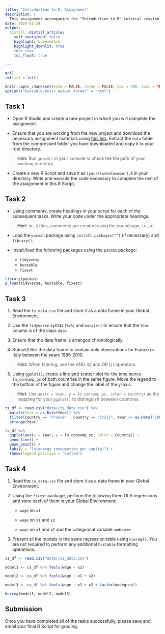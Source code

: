 ```yaml
---
title: "Introduction to R: Assignment"
description: |
  This assignment accompanies the "Introduction to R" tutorial session for MCom (Economics) students attending the Intensive Statistics course at Stellenbosch University (2024).
date: 2024-01-24
output:
  distill::distill_article:
    self_contained: false
    highlight: breezedark
    highlight_downlit: true
    toc: true
    toc_float: true

---
```


```r
gc()
rm(list = ls())

knitr::opts_chunk$set(echo = FALSE, cache = FALSE, dpi = 300, eval = TRUE)
options("huxtable.knitr_output_format" = "html")
```

## Task 1

- Open R Studio and create a new project in which you will complete the assignment.

- Ensure that you are working from the new project and download the necessary assignment materials using [this link](assignment_materials.zip). Extract the `data` folder from the compressed folder you have downloaded and copy it to your root directory.

> **Hint:** Run `getwd()` in your console to check the file path of your working directory.

- Create a new R Script and save it as `[yourstudentnumber].R` in your directory. Write and execute the code necessary to complete the rest of the assignment in this R Script.

## Task 2

- Using comments, create headings in your script for each of the subsequent tasks. Write your code under the appropriate headings.

> **Hint:** In `.R` files, comments are created using the pound sign, i.e., `#`.

- Load the `pacman` package using `install.packages("")` (if necessary) and `library()`.

- Install/load the following packages using the `pacman` package:
  - `tidyverse`
  - `huxtable`
  - `fixest`

```r
library(pacman)
p_load(tidyverse, huxtable, fixest)
```


## Task 3

1. Read the `ts_data.csv` file and store it as a data frame in your Global Environment.

2. Use the `tidyverse` syntax (`%>%`) and `mutate()` to ensure that the `Year` column is of the class `date`.

3. Ensure that the data frame is arranged chronologically. 

4. Subset/filter the data frame to contain only observations for France or Italy between the years 1985-2010.

> **Hint:** When filtering, use the AND (`&`) and OR (`|`) operators.

5. Using `ggplot()`, create a line and scatter plot for the time series `ln_consump_pc` of both countries in the same figure. Move the legend to the bottom of the figure and change the label of the y-axis.

> **Hint:** Use `aes(x = Year, y = ln_consump_pc, color = Country)` as the mapping for your `ggplot()` to distinguish between countries.

```r
ts_df <- read.csv("data//ts_data.csv") %>%
  mutate(Year = as.Date(Year)) %>%
  filter(Country == "France" | Country == "Italy", Year >= as.Date("1985-01-01"), Year <= as.Date("2010-01-01")) %>%
  arrange(Year)

ts_df %>%
  ggplot(aes(x = Year, y = ln_consump_pc, color = Country)) +
  geom_line() +
  geom_point() +
  labs(y = "ln(energy consumption per capita)") +
  theme(legend.position = "bottom")
```

## Task 4

1. Read the `cs_data.csv` file and store it as a data frame in your Global Environment.

2. Using the `fixest` package, perform the following three OLS regressions and store each of them in your Global Environment:

    - `wage` on `x1` 

    - `wage` on `x1` and `x2`

    - `wage` on `x1` and `x2` and the categorical variable `nodegree`

3. Present all the models in the same regression table using `huxreg()`. You are not required to perform any additional `huxtable` formatting operations.

```r
cs_df <- read.csv("data//cs_data.csv")

model1 <- cs_df %>% feols(wage ~ x1)

model2 <- cs_df %>% feols(wage ~ x1 + x2)

model3 <- cs_df %>% feols(wage ~ x1 + x2 + factor(nodegree))

huxreg(model1, model2, model3)
```

## Submission

Once you have completed all of the tasks successfully, please save and email your final R Script for grading.

